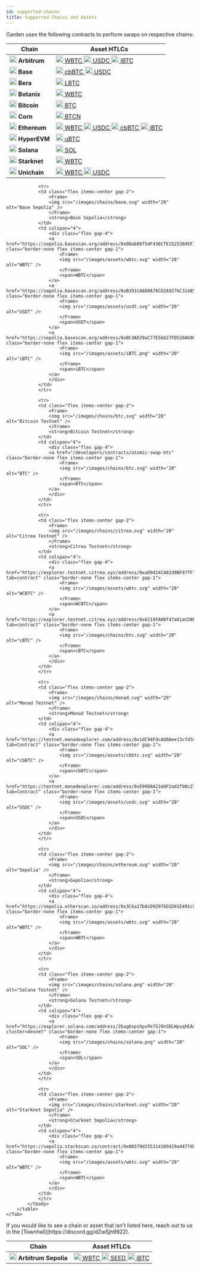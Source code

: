 ```yaml
---
id: supported-chains
title: Supported Chains and Assets
---
```

Garden uses the following contracts to perform swaps on respective chains:

<Tabs>
    <Tab title="Mainnet">
        <table>
            <thead>
                <tr>
                <th>Chain</th>
                <th colspan="4">Asset HTLCs</th>
                </tr>
            </thead>
            <tbody>
                <tr>
                    <td class="flex items-center gap-2">
                        <Frame>
                            <img src="/images/chains/arbitrum.svg" width="20" alt="Arbitrum" />
                        </Frame>
                        <strong>Arbitrum</strong>
                    </td>
                    <td colspan="4">
                        <div class="flex gap-4">
                            <a
                            href="https://arbiscan.io/address/0x6b6303fab8ec7232b4f2a7b9fa58e5216f608fcb#code"
                            class="border-none flex items-center gap-1"
                            >
                            <Frame>
                                <img src="/images/assets/wbtc.svg" width="20" alt="WBTC" />
                            </Frame>
                            <span>WBTC</span>
                            </a>
                            <a
                            href="https://arbiscan.io/address/0xeae7721d779276eb0f5837e2fe260118724a2ba4#code"
                            class="border-none flex items-center gap-1"
                            >
                            <Frame>
                                <img src="/images/assets/usdc.svg" width="20" alt="USDC" />
                            </Frame>
                            <span>USDC</span>
                            </a>
                            <a
                            href="https://arbiscan.io/address/0xdc74a45e86dedf1ff7c6dac77e0c2f082f9e4f72#code"
                            class="border-none flex items-center gap-1"
                            >
                            <Frame>
                                <img src="/images/assets/iBTC.png" width="20" alt="iBTC" />
                            </Frame>
                            <span>iBTC</span>
                            </a>    
                        </div>
                    </td>
                </tr>
                <tr>
                    <td class="flex items-center gap-2">
                        <Frame>
                            <img src="/images/chains/base.svg" width="20" alt="Base" />
                        </Frame>
                        <strong>Base</strong>
                    </td>
                    <td colspan="4">
                        <div class="flex gap-4">
                            <a
                            href="https://basescan.io/address/0xeae7721d779276eb0f5837e2fe260118724a2ba4#code"
                            class="border-none flex items-center gap-1"
                            >
                            <Frame>
                                <img src="/images/assets/cbbtc.svg" width="20" alt="cbBTC" />
                            </Frame>
                            <span>cbBTC</span>
                            </a>
                            <a
                            href="https://basescan.io/address/0xd8a6e3fca403d79b6ad6216b60527f51cc967d39#code"
                            class="border-none flex items-center gap-1"
                            >
                            <Frame>
                                <img src="/images/assets/usdc.svg" width="20" alt="USDC" />
                            </Frame>
                            <span>USDC</span>
                            </a>
                        </div>
                    </td>
                </tr>
                <tr>
                    <td class="flex items-center gap-2">
                        <Frame>
                            <img src="/images/chains/bera.svg" width="20" alt="Bera" />
                        </Frame>
                        <strong>Bera</strong>
                    </td>
                    <td colspan="4">
                        <div class="flex gap-4">
                            <a
                            href="https://berascan.com/address/0x39f3294352208905fc6ebf033954E6c6455CdB4C#code"
                            class="border-none flex items-center gap-1"
                            >
                            <Frame>
                                <img src="/images/assets/LBTC.svg" width="20" alt="LBTC" />
                            </Frame>
                            <span>LBTC</span>
                            </a>
                        </div>
                    </td>
                </tr>
                <tr>
                    <td class="flex items-center gap-2">
                        <Frame>
                            <img src="/images/chains/BotanixIcon.jpg" width="20" alt="Botanix" />
                        </Frame>
                        <strong>Botanix</strong>
                    </td>
                    <td colspan="4">
                        <div class="flex gap-4">
                            <a
                            href="https://uniscan.xyz/address/0xD8a6E3FCA403d79b6AD6216b60527F51cc967D39"
                            class="border-none flex items-center gap-1"
                            >
                            <Frame>
                                <img src="/images/assets/BotanixBTC.png" width="20" alt="WBTC" />
                            </Frame>
                            <span>WBTC</span>
                            </a>
                        </div>
                    </td>
                </tr>
                <tr>
                    <td class="flex items-center gap-2">
                        <Frame>
                            <img src="/images/chains/btc.svg" width="20" alt="Bitcoin" />
                        </Frame>
                        <strong>Bitcoin</strong>
                    </td>
                    <td colspan="4">
                        <div class="flex gap-4">
                            <a
                            href="/developers/contracts/atomic-swap-btc"
                            class="border-none flex items-center gap-1"
                            >
                            <Frame>
                                <img src="/images/chains/btc.svg" width="20" alt="BTC" />
                            </Frame>
                            <span>BTC</span>
                            </a>
                        </div>
                    </td>
                </tr>
                <tr>
                    <td class="flex items-center gap-2">
                        <Frame>
                            <img src="/images/chains/corn.svg" width="20" alt="Corn" />
                        </Frame>
                        <strong>Corn</strong>
                    </td>
                    <td colspan="4">
                        <div class="flex gap-4">
                            <a
                            href="https://cornscan.io/address/0xeaE7721d779276eb0f5837e2fE260118724a2Ba4"
                            class="border-none flex items-center gap-1"
                            >
                            <Frame>
                                <img src="/images/assets/bitcorn.svg" width="20" alt="BTCN" />
                            </Frame>
                            <span>BTCN</span>
                            </a>
                        </div>
                    </td>
                </tr>
                <tr>
                    <td class="flex items-center gap-2">
                        <Frame>
                            <img src="/images/chains/ethereum.svg" width="20" alt="Ethereum" />
                        </Frame>
                        <strong>Ethereum</strong>
                    </td>
                    <td colspan="4">
                        <div class="flex gap-4">
                            <a
                            href="https://etherscan.io/address/0x795dcb58d1cd4789169d5f938ea05e17eceb68ca#code"
                            class="border-none flex items-center gap-1"
                            >
                            <Frame>
                                <img src="/images/assets/wbtc.svg" width="20" alt="WBTC" />
                            </Frame>
                            <span>WBTC</span>
                            </a>
                            <a
                            href="https://etherscan.io/address/0xd8a6e3fca403d79b6ad6216b60527f51cc967d39#code"
                            class="border-none flex items-center gap-1"
                            >
                            <Frame>
                                <img src="/images/assets/usdc.svg" width="20" alt="USDC" />
                            </Frame>
                            <span>USDC</span>
                            </a>
                            <a
                            href="https://etherscan.io/address/0xeae7721d779276eb0f5837e2fe260118724a2ba4#code"
                            class="border-none flex items-center gap-1"
                            >
                            <Frame>
                                <img src="/images/assets/cbbtc.svg" width="20" alt="cbBTC" />
                            </Frame>
                            <span>cbBTC</span>
                            </a>
                            <a
                            href="https://etherscan.io/address/0xDC74a45e86DEdf1fF7c6dac77e0c2F082f9E4F72#code"
                            class="border-none flex items-center gap-1"
                            >
                            <Frame>
                                <img src="/images/assets/iBTC.png" width="20" alt="iBTC" />
                            </Frame>
                            <span>iBTC</span>
                            </a>
                        </div>
                    </td>
                </tr>
                <tr>
                    <td class="flex items-center gap-2">
                        <Frame>
                            <img src="/images/chains/hyperliquid.svg" width="20" alt="HyperEVM" />
                        </Frame>
                        <strong>HyperEVM</strong>
                    </td>
                    <td colspan="4">
                        <div class="flex gap-4">
                            <a
                            href="https://hyperscan.gas.zip/address/0x39f3294352208905fc6ebf033954E6c6455CdB4C?tab=contract"
                            class="border-none flex items-center gap-1"
                            >
                            <Frame>
                                <img src="/images/chains/btc.svg" width="20" alt="uBTC" />
                            </Frame>
                            <span>uBTC</span>
                            </a>
                        </div>
                    </td>
                </tr>
                <tr>
                    <td class="flex items-center gap-2">
                        <Frame>
                            <img src="/images/chains/solana.png" width="20" alt="Solana" />
                        </Frame>
                        <strong>Solana</strong>
                    </td>
                    <td colspan="4">
                        <div class="flex gap-4">
                            <a
                            href="https://explorer.solana.com/address/2bag6xpshpvPe7SJ9nSDLHpxqhEAoHPGpEkjNSv7gxoF"
                            class="border-none flex items-center gap-1"
                            >
                            <Frame>
                                <img src="/images/chains/solana.png" width="20" alt="SOL" />
                            </Frame>
                            <span>SOL</span>
                            </a>
                        </div>
                    </td>
                </tr>
                <tr>
                    <td class="flex items-center gap-2">
                        <Frame>
                            <img src="/images/chains/starknet.svg" width="20" alt="Starknet" />
                        </Frame>
                        <strong>Starknet</strong>
                    </td>
                    <td colspan="4">
                        <div class="flex gap-4">
                            <a
                            href="https://starkscan.co/contract/0x07defd8eb3b770005ab1ca5f89ad31f98fb5bc3c52deaeafd130be3b49f967b4#overview"
                            class="border-none flex items-center gap-1"
                            >
                            <Frame>
                                <img src="/images/assets/wbtc.svg" width="20" alt="WBTC" />
                            </Frame>
                            <span>WBTC</span>
                            </a>
                        </div>
                    </td>
                </tr>
                <tr>
                    <td class="flex items-center gap-2">
                        <Frame>
                            <img src="/images/chains/unichain.svg" width="20" alt="Unichain" />
                        </Frame>
                        <strong>Unichain</strong>
                    </td>
                    <td colspan="4">
                        <div class="flex gap-4">
                            <a
                            href="https://uniscan.xyz/address/0xD8a6E3FCA403d79b6AD6216b60527F51cc967D39"
                            class="border-none flex items-center gap-1"
                            >
                            <Frame>
                                <img src="/images/assets/wbtc.svg" width="20" alt="WBTC" />
                            </Frame>
                            <span>WBTC</span>
                            </a>
                            <a
                            href="https://uniscan.xyz/address/0x795Dcb58d1cd4789169D5F938Ea05E17ecEB68cA"
                            class="border-none flex items-center gap-1"
                            >
                            <Frame>
                                <img src="/images/assets/usdc.svg" width="20" alt="USDC" />
                            </Frame>
                            <span>USDC</span>
                            </a>
                        </div>
                    </td>
                </tr>
            </tbody>
        </table>
    </Tab>
    <Tab title="Testnet">
        <table>
            <thead>
                <tr>
                <th>Chain</th>
                <th colspan="4">Asset HTLCs</th>
                </tr>
            </thead>
            <tbody>
                <tr>
                <td class="flex items-center gap-2">
                    <Frame>
                    <img src="/images/chains/arbitrum.svg" width="20" alt="Arbitrum Sepolia" />
                    </Frame>
                    <strong>Arbitrum Sepolia</strong>
                </td>
                <td colspan="4">
                    <div class="flex gap-4">
                    <a href="https://sepolia.arbiscan.io/address/0x1cd0bBd55fD66B4C5F7dfE434eFD009C09e628d1" class="border-none flex items-center gap-1">
                        <Frame>
                        <img src="/images/assets/wbtc.svg" width="20" alt="WBTC" />
                        </Frame>
                        <span>WBTC</span>
                    </a>
                    <a href="https://sepolia.arbiscan.io/address/0xD5FeDb4ceCB0F1D32788a190d9EB47D94D23eE4e" class="border-none flex items-center gap-1">
                        <Frame>
                        <img src="/images/assets/seed.svg" width="20" alt="SEED" />
                        </Frame>
                        <span>SEED</span>
                    </a>
                    <a href="https://sepolia.arbiscan.io/address/0xDfe6D9363EE96152D39391009a6723819D9E25EB" class="border-none flex items-center gap-1">
                        <Frame>
                        <img src="/images/assets/iBTC.png" width="20" alt="iBTC" />
                        </Frame>
                        <span>iBTC</span>
                    </a>
                    </div>
                </td>
                </tr>

                <tr>
                <td class="flex items-center gap-2">
                    <Frame>
                    <img src="/images/chains/base.svg" width="20" alt="Base Sepolia" />
                    </Frame>
                    <strong>Base Sepolia</strong>
                </td>
                <td colspan="4">
                    <div class="flex gap-4">
                    <a href="https://sepolia.basescan.org/address/0x00ab86f54F436CfE15253845F139955ae0C00bAf" class="border-none flex items-center gap-1">
                        <Frame>
                        <img src="/images/assets/wbtc.svg" width="20" alt="WBTC" />
                        </Frame>
                        <span>WBTC</span>
                    </a>
                    <a href="https://sepolia.basescan.org/address/0xB391CA6D0A76CD2A927bC314856E8a374a225CFc" class="border-none flex items-center gap-1">
                        <Frame>
                        <img src="/images/assets/usdt.svg" width="20" alt="USDT" />
                        </Frame>
                        <span>USDT</span>
                    </a>
                    <a href="https://sepolia.basescan.org/address/0xBCdAD29aC77E5bb27FD528Ab0045AF630259FE4f" class="border-none flex items-center gap-1">
                        <Frame>
                        <img src="/images/assets/iBTC.png" width="20" alt="iBTC" />
                        </Frame>
                        <span>iBTC</span>
                    </a>
                    </div>
                </td>
                </tr>

                <tr>
                <td class="flex items-center gap-2">
                    <Frame>
                    <img src="/images/chains/btc.svg" width="20" alt="Bitcoin Testnet" />
                    </Frame>
                    <strong>Bitcoin Testnet</strong>
                </td>
                <td colspan="4">
                    <div class="flex gap-4">
                    <a href="/developers/contracts/atomic-swap-btc" class="border-none flex items-center gap-1">
                        <Frame>
                        <img src="/images/chains/btc.svg" width="20" alt="BTC" />
                        </Frame>
                        <span>BTC</span>
                    </a>
                    </div>
                </td>
                </tr>

                <tr>
                <td class="flex items-center gap-2">
                    <Frame>
                    <img src="/images/chains/citrea.svg" width="20" alt="Citrea Testnet" />
                    </Frame>
                    <strong>Citrea Testnet</strong>
                </td>
                <td colspan="4">
                    <div class="flex gap-4">
                    <a href="https://explorer.testnet.citrea.xyz/address/0xaD9d14CA82d9BF97fFf745fFC7d48172A1c0969E?tab=contract" class="border-none flex items-center gap-1">
                        <Frame>
                        <img src="/images/assets/wbtc.svg" width="20" alt="WCBTC" />
                        </Frame>
                        <span>WCBTC</span>
                    </a>
                    <a href="https://explorer.testnet.citrea.xyz/address/0x6218FA00f47a61aCD8B46D6f1b15c4D730F803F2?tab=contract" class="border-none flex items-center gap-1">
                        <Frame>
                        <img src="/images/chains/btc.svg" width="20" alt="cBTC" />
                        </Frame>
                        <span>cBTC</span>
                    </a>
                    </div>
                </td>
                </tr>

                <tr>
                <td class="flex items-center gap-2">
                    <Frame>
                    <img src="/images/chains/monad.svg" width="20" alt="Monad Testnet" />
                    </Frame>
                    <strong>Monad Testnet</strong>
                </td>
                <td colspan="4">
                    <div class="flex gap-4">
                    <a href="https://testnet.monadexplorer.com/address/0x1dC94FdcAd8Aee13cfd34Db8a26d26E31572805c?tab=Contract" class="border-none flex items-center gap-1">
                        <Frame>
                        <img src="/images/assets/cbbtc.svg" width="20" alt="cbBTC" />
                        </Frame>
                        <span>cbBTC</span>
                    </a>
                    <a href="https://testnet.monadexplorer.com/address/0xE99D8A21d4F2ad2f90c279c869311503f9e25867?tab=Contract" class="border-none flex items-center gap-1">
                        <Frame>
                        <img src="/images/assets/usdc.svg" width="20" alt="USDC" />
                        </Frame>
                        <span>USDC</span>
                    </a>
                    </div>
                </td>
                </tr>

                <tr>
                <td class="flex items-center gap-2">
                    <Frame>
                    <img src="/images/chains/ethereum.svg" width="20" alt="Sepolia" />
                    </Frame>
                    <strong>Sepolia</strong>
                </td>
                <td colspan="4">
                    <div class="flex gap-4">
                    <a href="https://sepolia.etherscan.io/address/0x3C6a17b8cD92976D1D91E491c93c98cd81998265" class="border-none flex items-center gap-1">
                        <Frame>
                        <img src="/images/assets/wbtc.svg" width="20" alt="WBTC" />
                        </Frame>
                        <span>WBTC</span>
                    </a>
                    </div>
                </td>
                </tr>

                <tr>
                <td class="flex items-center gap-2">
                    <Frame>
                    <img src="/images/chains/solana.png" width="20" alt="Solana Testnet" />
                    </Frame>
                    <strong>Solana Testnet</strong>
                </td>
                <td colspan="4">
                    <div class="flex gap-4">
                    <a href="https://explorer.solana.com/address/2bag6xpshpvPe7SJ9nSDLHpxqhEAoHPGpEkjNSv7gxoF?cluster=devnet" class="border-none flex items-center gap-1">
                        <Frame>
                        <img src="/images/chains/solana.png" width="20" alt="SOL" />
                        </Frame>
                        <span>SOL</span>
                    </a>
                    </div>
                </td>
                </tr>

                <tr>
                <td class="flex items-center gap-2">
                    <Frame>
                    <img src="/images/chains/starknet.svg" width="20" alt="Starknet Sepolia" />
                    </Frame>
                    <strong>Starknet Sepolia</strong>
                </td>
                <td colspan="4">
                    <div class="flex gap-4">
                    <a href="https://sepolia.starkscan.co/contract/0x06579d255314109429a4477d89629bc2b94f529ae01979c2f8014f9246482603" class="border-none flex items-center gap-1">
                        <Frame>
                        <img src="/images/assets/wbtc.svg" width="20" alt="WBTC" />
                        </Frame>
                        <span>WBTC</span>
                    </a>
                    </div>
                </td>
                </tr>
            </tbody>
        </table>
    </Tab>
</Tabs>

<Tip>
    If you would like to see a chain or asset that isn't listed here, reach out to us in the [Townhall](https://discord.gg/dZwSjh9922).
</Tip>

